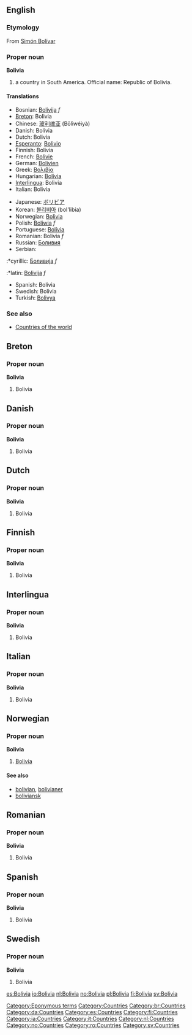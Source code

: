 ==English==
===Etymology===
From [[w:Simón Bolívar|Simón Bolívar]]
===Proper noun===
'''Bolivia'''

# a country in South America. Official name: Republic of Bolivia.

====Translations====
{{top}}
*Bosnian: [[Bolivija]] ''f''
*[[Breton]]: Bolivia
*Chinese: [[玻利维亚]] (Bōlìwéiyà)
*Danish: Bolivia
*Dutch: Bolivia
*[[Esperanto]]: [[Bolivio]]
*Finnish: Bolivia
*French: [[Bolivie]]
*German: [[Bolivien]]
*Greek: [[Βολιβία]]
*Hungarian: [[Bolívia]]
*[[Interlingua]]: Bolivia
*Italian: Bolivia
{{mid}}
*Japanese: [[ボリビア]]
*Korean: [[볼리비아]] (bol'libia)
*Norwegian: [[#Norwegian|Bolivia]]
*Polish: [[Boliwia]] ''f''
*Portuguese: [[Bolívia]]
*Romanian: Bolivia ''f''
*Russian: [[Боливия]]
*Serbian:
:*cyrillic: [[Боливија]] ''f''
:*latin: [[Bolivija]] ''f''
*Spanish: Bolivia
*Swedish: Bolivia
*Turkish: [[Bolivya]]
{{bottom}}

===See also===
*[[Countries of the world]]

[[Category:Eponymous terms]]
[[Category:Countries]]

==Breton==
===Proper noun===
'''Bolivia'''
#Bolivia

==Danish==
===Proper noun===
'''Bolivia'''
#Bolivia

==Dutch==
===Proper noun===
'''Bolivia'''
#Bolivia

==Finnish==
===Proper noun===
'''Bolivia'''
#Bolivia

==Interlingua==
===Proper noun===
'''Bolivia'''
#Bolivia

==Italian==
===Proper noun===
'''Bolivia'''
#Bolivia

==Norwegian==
===Proper noun===
'''Bolivia'''
#[[#English|Bolivia]]
====See also====
*[[bolivian]], [[bolivianer]]
*[[boliviansk]]

==Romanian==
===Proper noun===
'''Bolivia'''
#Bolivia

==Spanish==
===Proper noun===
'''Bolivia'''
#Bolivia

==Swedish==
===Proper noun===
'''Bolivia'''
#Bolivia

[[Category:br:Countries]]
[[Category:da:Countries]]
[[Category:es:Countries]]
[[Category:fi:Countries]]
[[Category:ia:Countries]]
[[Category:it:Countries]]
[[Category:nl:Countries]]
[[Category:no:Countries]]
[[Category:ro:Countries]]
[[Category:sv:Countries]]

[[es:Bolivia]]
[[io:Bolivia]]
[[nl:Bolivia]]
[[no:Bolivia]]
[[pl:Bolivia]]
[[fi:Bolivia]]
[[sv:Bolivia]]